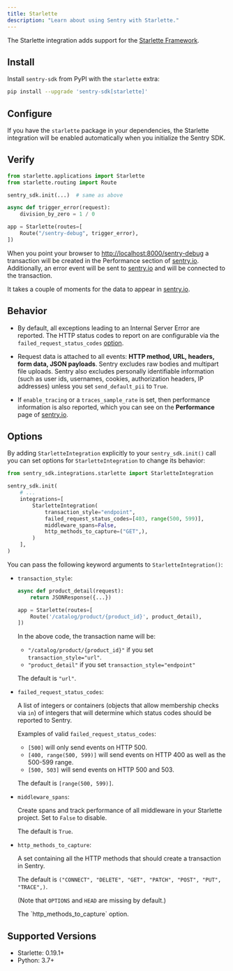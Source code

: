 ```yaml
---
title: Starlette
description: "Learn about using Sentry with Starlette."
---
```


The Starlette integration adds support for the [Starlette Framework](https://www.starlette.io/).

## Install

Install `sentry-sdk` from PyPI with the `starlette` extra:

```bash
pip install --upgrade 'sentry-sdk[starlette]'
```

## Configure

If you have the `starlette` package in your dependencies, the Starlette integration will be enabled automatically when you initialize the Sentry SDK.

<PlatformContent includePath="getting-started-config" />

## Verify

```python
from starlette.applications import Starlette
from starlette.routing import Route

sentry_sdk.init(...)  # same as above

async def trigger_error(request):
    division_by_zero = 1 / 0

app = Starlette(routes=[
    Route("/sentry-debug", trigger_error),
])
```

When you point your browser to [http://localhost:8000/sentry-debug](http://localhost:8000/sentry-debug) a transaction will be created in the Performance section of [sentry.io](https://sentry.io). Additionally, an error event will be sent to [sentry.io](https://sentry.io) and will be connected to the transaction.

It takes a couple of moments for the data to appear in [sentry.io](https://sentry.io).

## Behavior

- By default, all exceptions leading to an Internal Server Error are reported. The HTTP status codes to report on are configurable via the `failed_request_status_codes` [option](#options).

- Request data is attached to all events: **HTTP method, URL, headers, form data, JSON payloads**. Sentry excludes raw bodies and multipart file uploads. Sentry also excludes personally identifiable information (such as user ids, usernames, cookies, authorization headers, IP addresses) unless you set `send_default_pii` to `True`.

- If `enable_tracing` or a `traces_sample_rate` is set, then performance information is also reported, which you can see on the **Performance** page of [sentry.io](https://sentry.io).

## Options

By adding `StarletteIntegration` explicitly to your `sentry_sdk.init()` call you can set options for `StarletteIntegration` to change its behavior:

```python
from sentry_sdk.integrations.starlette import StarletteIntegration

sentry_sdk.init(
    # ...
    integrations=[
        StarletteIntegration(
            transaction_style="endpoint",
            failed_request_status_codes=[403, range(500, 599)],
            middleware_spans=False,
            http_methods_to_capture=("GET",),
        )
    ],
)
```

You can pass the following keyword arguments to `StarletteIntegration()`:

- `transaction_style`:

  ```python
  async def product_detail(request):
      return JSONResponse({...})

  app = Starlette(routes=[
      Route('/catalog/product/{product_id}', product_detail),
  ])
  ```

  In the above code, the transaction name will be:

  - `"/catalog/product/{product_id}"` if you set `transaction_style="url"`.
  - `"product_detail"` if you set `transaction_style="endpoint"`

  The default is `"url"`.

- `failed_request_status_codes`:

  A list of integers or containers (objects that allow membership checks via `in`)
  of integers that will determine which status codes should be reported to Sentry.

  Examples of valid `failed_request_status_codes`:

  - `[500]` will only send events on HTTP 500.
  - `[400, range(500, 599)]` will send events on HTTP 400 as well as the 500-599 range.
  - `[500, 503]` will send events on HTTP 500 and 503.

  The default is `[range(500, 599)]`.

- `middleware_spans`:

  Create spans and track performance of all middleware in your Starlette project. Set to `False` to disable.

  The default is `True`.

- `http_methods_to_capture`:

  A set containing all the HTTP methods that should create a transaction in Sentry.

  The default is `("CONNECT", "DELETE", "GET", "PATCH", "POST", "PUT", "TRACE",)`.

  (Note that `OPTIONS` and `HEAD` are missing by default.)

  <Alert title="Added in 2.15.0" level="info">
    The `http_methods_to_capture` option.
  </Alert>

## Supported Versions

- Starlette: 0.19.1+
- Python: 3.7+
